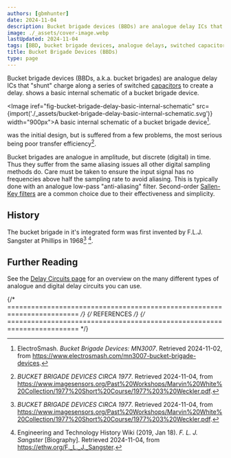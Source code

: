 ```yaml
---
authors: [gbmhunter]
date: 2024-11-04
description: Bucket brigade devices (BBDs) are analogue delay ICs that "shunt" charge along a series of switched capacitors to create a delay.
image: ./_assets/cover-image.webp
lastUpdated: 2024-11-04
tags: [BBD, bucket brigade devices, analogue delays, switched capacitors, digital sampling, capacitors]
title: Bucket Brigade Devices (BBDs)
type: page
---
```


<WarningIsNotes />

Bucket brigade devices (BBDs, a.k.a. bucket brigades) are analogue delay ICs that "shunt" charge along a series of switched [capacitors](/electronics/components/capacitors/) to create a delay. <IRef iref="fig-bucket-brigade-delay-basic-internal-schematic" /> shows a basic internal schematic of a bucket brigade device.

<Image iref="fig-bucket-brigade-delay-basic-internal-schematic" src={import('./_assets/bucket-brigade-delay-basic-internal-schematic.svg')} width="900px">A basic internal schematic of a bucket brigade device[^electrosmash-bucket-brigade-devices-mn3007].</Image>

<IRef iref="fig-bucket-brigade-delay-basic-internal-schematic" /> was the initial design, but is suffered from a few problems, the most serious being poor transfer efficiency[^bbds-circa-1977].

Bucket brigades are analogue in amplitude, but discrete (digital) in time. Thus they suffer from the same aliasing issues all other digital sampling methods do. Care must be taken to ensure the input signal has no frequencies above half the sampling rate to avoid aliasing. This is typically done with an analogue low-pass "anti-aliasing" filter. Second-order [Sallen-Key filters](/electronics/circuit-design/analogue-filters/sallen-key-filters/) are a common choice due to their effectiveness and simplicity.

## History

The bucket brigade in it's integrated form was first invented by F.L.J. Sangster at Phillips in 1968[^bbds-circa-1977] [^ethw-flj-sangster]. 

## Further Reading

See the [Delay Circuits page](/electronics/circuit-design/delays/) for an overview on the many different types of analogue and digital delay circuits you can use.

{/* ======================================================================== */}
{/* REFERENCES */}
{/* ======================================================================== */}

[^bbds-circa-1977]: _BUCKET BRIGADE DEVICES CIRCA 1977_. Retrieved 2024-11-04, from https://www.imagesensors.org/Past%20Workshops/Marvin%20White%20Collection/1977%20Short%20Course/1977%203%20Weckler.pdf.
[^electrosmash-bucket-brigade-devices-mn3007]: ElectroSmash. _Bucket Brigade Devices: MN3007_. Retrieved 2024-11-02, from https://www.electrosmash.com/mn3007-bucket-brigade-devices.
[^ethw-flj-sangster]: Engineering and Technology History Wiki (2019, Jan 18). _F. L. J. Sangster_ [Biography]. Retrieved 2024-11-04, from https://ethw.org/F._L._J._Sangster. 
